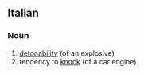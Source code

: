 ==Italian==

===Noun===
{{head|it|noun|g=f}} {{inv}}

# [[detonability]] (of an explosive)
# tendency to [[knock]] (of a car engine)